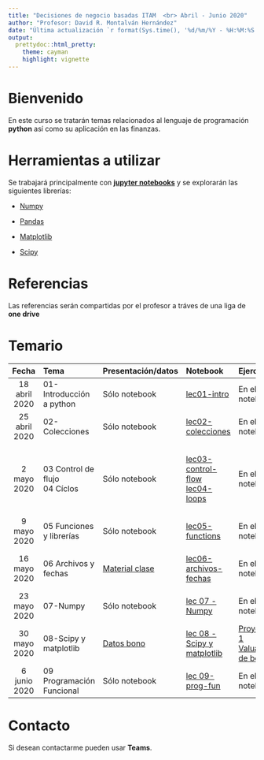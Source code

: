 ```yaml
---
title: "Decisiones de negocio basadas ITAM  <br> Abril - Junio 2020"
author: "Profesor: David R. Montalván Hernández"
date: "Última actualización `r format(Sys.time(), '%d/%m/%Y - %H:%M:%S')`"
output:
  prettydoc::html_pretty:
    theme: cayman
    highlight: vignette
---
```


# **Bienvenido**

En este curso se tratarán temas relacionados al lenguaje de programación **python** así como su aplicación en las finanzas.

# **Herramientas a utilizar**

Se trabajará principalmente con  [**jupyter notebooks**](https://jupyter.org/) y se explorarán las siguientes librerías:

* [Numpy](https://numpy.org/)

* [Pandas](https://pandas.pydata.org/)

* [Matplotlib](https://matplotlib.org/)

* [Scipy](https://www.scipy.org/)


# **Referencias**

Las referencias serán compartidas por el profesor a tráves de una liga de **one drive**

# **Temario**

|Fecha|Tema|Presentación/datos|Notebook|Ejercicios|Soluciones|
|:-----:|:-----|:------------|:--------|:----------|:--|
|18 abril 2020|01-Introducción a python|Sólo notebook|<a href="./notebooks/lec01-intro.ipynb" download>lec01-intro </a>  |En el notebook|<a href="./soluciones/lec01-intro-soluciones.ipynb" download>lec01-intro-soluciones </a>|
|25 abril 2020|02-Colecciones|Sólo notebook|<a href="./notebooks/lec02-collections.ipynb" download>lec02-colecciones </a>|En el notebook|<a href="./soluciones/lec02-collections-soluciones.ipynb" download>lec02-colecciones-soluciones </a>|
|2 mayo 2020|03 Control de flujo <br> 04 Cíclos|Sólo notebook|<a href="./notebooks/lec03-control-flow.ipynb" download>lec03-control-flow</a> <br> <a href="./notebooks/lec04-loops.ipynb" download>lec04-loops</a>|En el notebook|* <a href="./soluciones/lec03-control-flow-soluciones.ipynb" download>lec03-control-flow-soluciones </a> <br> *<a href="./soluciones/lec04-loops-soluciones.ipynb" download>lec04-loops-soluciones </a>|
|9 mayo 2020|05 Funciones y librerías|Sólo notebook|<a href="./notebooks/lec05-functions.ipynb" download>lec05-functions</a>|En el notebook|<a href="./soluciones/lec05-functions-soluciones.ipynb" download>lec05-functions-soluciones </a>|
|16 mayo 2020|06 Archivos y fechas|<a href="./datos/16_mayo.zip" download>Material clase</a>|<a href="./notebooks/lec06-archivos-fechas.ipynb" download>lec06-archivos-fechas</a>|En el notebook|<a href="./soluciones/lec06-archivos-fechas-soluciones.ipynb" download>lec06-archivos-fechas-soluciones </a>|
|23 mayo 2020|07-Numpy|Sólo notebook|[lec 07 - Numpy](./notebooks/lec07-numpy.ipynb)|En el notebook|[lec 07 - Numpy soluciones](./soluciones/lec07-numpy-soluciones.ipynb)|
|30 mayo 2020|08-Scipy y matplotlib|[Datos bono](./datos/datos_bono.csv)|[lec 08 - Scipy y matplotlib](./notebooks/lec08-scipy-matplotlib.ipynb)|[Proyecto 1 Valuación de bonos](./proyectos/Valuacion_bono.ipynb)|[lec 08- Scipy y matplotlib soluciones](./soluciones/lec08-scipy-matplotlib-soluciones.ipynb)|
|6 junio 2020|09 Programación Funcional|Sólo notebook|[lec 09-prog-fun](./notebooks/lec09-prog-fun.ipynb)|En el notebook|--|

# **Contacto**
Si desean contactarme pueden usar **Teams**.
